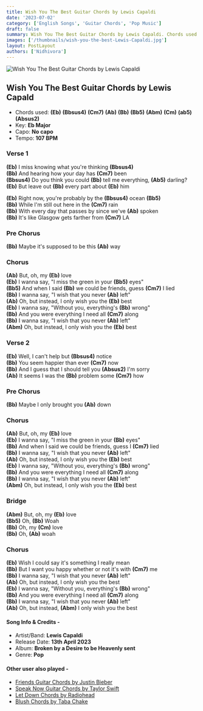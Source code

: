 ```yaml
---
title: Wish You The Best Guitar Chords by Lewis Capaldi
date: '2023-07-02'
category: ['English Songs', 'Guitar Chords', 'Pop Music']
draft: false
summary: Wish You The Best Guitar Chords by Lewis Capaldi. Chords used - (Eb), (Bbsus4), (Cm7), (Ab), (Bb), (Abm). Capo on -  Key - Eb major. 
images: ['/thumbnails/wish-you-the-best-Lewis-Capaldi.jpg']
layout: PostLayout
authors: ['Nidhivora']
---
```


![Wish You The Best Guitar Chords by Lewis Capaldi](/thumbnails/wish-you-the-best-Lewis-Capaldi.jpg)
## Wish You The Best Guitar Chords by Lewis Capald

- Chords used: **(Eb)** **(Bbsus4)** **(Cm7)** **(Ab)** **(Bb)** **(Bb5)** **(Abm)** **(Cm)** **(ab5)** **(Absus2)**
- Key: **Eb Major**
- Capo: **No capo**
- Tempo: **107 BPM**

### **Verse 1**

**(Eb)** I miss knowing what you're thinking **(Bbsus4)** \
**(Bb)** And hearing how your day has **(Cm7)** been \
**(Bbsus4)** Do you think you could **(Bb)** tell me everything, **(Ab5)** darling? \
**(Eb)** But leave out **(Bb)** every part about **(Eb)** him

**(Eb)** Right now, you're probably by the **(Bbsus4)** ocean **(Bb5)** \
**(Bb)** While I'm still out here in the **(Cm7)** rain \
**(Bb)** With every day that passes by since we've **(Ab)** spoken \
**(Bb)** It's like Glasgow gets farther from **(Cm7)** LA

### **Pre Chorus**

**(Bb)** Maybe it's supposed to be this **(Ab)** way

### **Chorus**

**(Ab)** But, oh, my **(Eb)** love \
**(Eb)** I wanna say, "I miss the green in your **(Bb5)** eyes" \
**(Bb5)** And when I said **(Bb)** we could be friends, guess **(Cm7)** I lied \
**(Bb)** I wanna say, "I wish that you never **(Ab)** left" \
**(Ab)** Oh, but instead, I only wish you the **(Eb)** best \
**(Eb)** I wanna say, "Without you, everything's **(Bb)** wrong" \
**(Bb)** And you were everything I need all **(Cm7)** along \
**(Bb)** I wanna say, "I wish that you never **(Ab)** left" \
**(Abm)** Oh, but instead, I only wish you the **(Eb)** best

### **Verse 2**

**(Eb)** Well, I can't help but **(Bbsus4)** notice \
**(Bb)** You seem happier than ever **(Cm7)** now \
**(Bb)** And I guess that I should tell you **(Absus2)** I'm sorry \
**(Ab)** It seems I was the **(Bb)** problem some **(Cm7)** how

### **Pre Chorus**

**(Bb)** Maybe I only brought you **(Ab)** down

### **Chorus**

**(Ab)** But, oh, my **(Eb)** love \
**(Eb)** I wanna say, "I miss the green in your **(Bb)** eyes" \
**(Bb)** And when I said we could be friends, guess I **(Cm7)** lied \
**(Bb)** I wanna say, "I wish that you never **(Ab)** left" \
**(Ab)** Oh, but instead, I only wish you the **(Eb)** best \
**(Eb)** I wanna say, "Without you, everything's **(Bb)** wrong" \
**(Bb)** And you were everything I need all **(Cm7)** along \
**(Bb)** I wanna say, "I wish that you never **(Ab)** left" \
**(Abm)** Oh, but instead, I only wish you the **(Eb)** best

### **Bridge**

**(Abm)** But, oh, my **(Eb)** love \
**(Bb5)** Oh, **(Bb)** Woah \
**(Bb)** Oh, my **(Cm)** love \
**(Bb)** Oh, **(Ab)** woah

### **Chorus**

**(Eb)** Wish I could say it's something I really mean \
**(Bb)** But I want you happy whether or not it's with **(Cm7)** me \
**(Bb)** I wanna say, "I wish that you never **(Ab)** left" \
**(Ab)** Oh, but instead, I only wish you the best \
**(Eb)** I wanna say, "Without you, everything's **(Bb)** wrong" \
**(Bb)** And you were everything I need all **(Cm7)** along \
**(Bb)** I wanna say, "I wish that you never **(Ab)** left" \
**(Ab)** Oh, but instead, **(Abm)** I only wish you the best

#### Song Info & Credits -

- Artist/Band: **Lewis Capaldi**
- Release Date: **13th April 2023**
- Album: **Broken by a Desire to be Heavenly sent**
- Genre: **Pop**

#### Other user also played -

- [Friends Guitar Chords by Justin Bieber](https://www.chordsco.com/chords/friends-guitar-chords-by-justin-bieber-bloodpop)
- [Speak Now Guitar Chords by Taylor Swift](https://www.chordsco.com/chords/speak-now-guitar-chords-by-taylor-swift)
- [Let Down Chords by Radiohead](https://www.chordsco.com/chords/let-down-chords-by-radiohead)
- [Blush Chords by Taba Chake](https://www.chordsco.com/chords/blush-guitar-chords-by-taba-chake)
